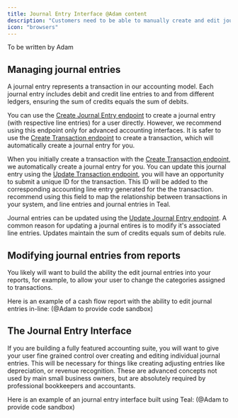 ```yaml
---
title: Journal Entry Interface @Adam content
description: "Customers need to be able to manually create and edit journal entries."
icon: "browsers"
---
```


To be written by Adam

## Managing journal entries

<Info>
  A journal entry represents a transaction in our accounting model. Each journal
  entry includes debit and credit line entries to and from different ledgers,
  ensuring the sum of credits equals the sum of debits.
</Info>

You can use the [Create Journal Entry endpoint](/api-reference/journal_entries/create_journal_entry) to create a journal entry (with respective line entries) for a user directly. However, we recommend using this endpoint only for advanced accounting interfaces. It is safer to use the [Create Transaction endpoint](/api-reference/transactions/create_transaction) to create a transaction, which will automatically create a journal entry for you.

When you initially create a transaction with the [Create Transaction endpoint](/api-reference/transactions/create_transaction), we automatically create a journal entry for you. You can update this journal entry using the [Update Transaction endpoint](/api-reference/transactions/update_transaction), you will have an opportunity to submit a unique ID for the transaction. This ID will be added to the corresponding accounting line entry generated for the the transaction. recommend using this field to map the relationship between transactions in your system, and line entries and journal entries in Teal.

Journal entries can be updated using the [Update Journal Entry endpoint](/api-reference/journal_entries/update_journal_entry). A common reason for updating a journal entires is to modify it's associated line entries. Updates maintain the sum of credits equals sum of debits rule.

## Modifying journal entries from reports

You likely will want to build the ability the edit journal entries into your reports, for example, to allow your user to change the categories assigned to transactions.

Here is an example of a cash flow report with the ability to edit journal entries in-line: (@Adam to provide code sandbox)

## The Journal Entry Interface

If you are building a fully featured accounting suite, you will want to give your user fine grained control over creating and editing individual journal entries. This will be necessary for things like creating adjusting entries like depreciation, or revenue recognition. These are advanced concepts not used by main small business owners, but are absolutely required by professional bookkeepers and accountants.

Here is an example of an journal entry interface built using Teal: (@Adam to provide code sandbox)
